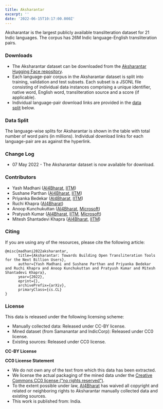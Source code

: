 ```yaml
---
title: Aksharantar
excerpt: ''
date: '2022-06-15T10:17:00.000Z'
---
```


Aksharantar is the largest publicly available transliteration dataset for 21 Indic languages. The corpus has 26M Indic language-English transliteration pairs.

### Downloads

*   The Aksharantar dataset can be downloaded from the [Aksharantar Hugging Face repository](https://huggingface.co/datasets/ai4bharat/Aksharantar/tree/main).
*   Each language-pair corpus in the Aksharantar dataset is split into training, validation and test subsets. Each subset is a JSONL file consisting of individual data instances comprising a unique identifier, native word, English word, transliteration source and a score (if applicable).
*   Individual language-pair download links are provided in the [data split](https://github.com/SushaneP/indicnlp.ai4bharat.org/edit/master/content/pages/aksharantar.md#data-split) below.

### Data Split

The language-wise splits for Aksharantar is shown in the table with total number of word pairs (in millions). Individual download links for each language-pair are as against the hyperlink.

### Change Log

*   07 May 2022 - The Aksharantar dataset is now available for download.

### Contributors

*   Yash Madhani ([AI4Bharat](https://ai4bharat.org/), [IITM](https://www.iitm.ac.in/))
*   Sushane Parthan ([AI4Bharat](https://ai4bharat.org/), [IITM](https://www.iitm.ac.in/))
*   Priyanka Bedekar ([AI4Bharat](https://ai4bharat.org/), [IITM](https://www.iitm.ac.in/))
*   Ruchi Khapra ([AI4Bharat](https://ai4bharat.org/))
*   Anoop Kunchukuttan ([AI4Bharat](https://ai4bharat.org/), [Microsoft](https://www.microsoft.com/en-in/))
*   Pratyush Kumar ([AI4Bharat](https://ai4bharat.org/), [IITM](https://www.iitm.ac.in/), [Microsoft](https://www.microsoft.com/en-in/))
*   Mitesh Shantadevi Khapra ([AI4Bharat](https://ai4bharat.org/), [IITM](https://www.iitm.ac.in/))

### Citing

If you are using any of the resources, please cite the following article:

```
@misc{madhani2022aksharantar,
      title={Aksharantar: Towards Building Open Transliteration Tools for the Next Billion Users}, 
      author={Yash Madhani and Sushane Parthan and Priyanka Bedekar and Ruchi Khapra and Anoop Kunchukuttan and Pratyush Kumar and Mitesh Shantadevi Khapra},
      year={2022},
      eprint={},
      archivePrefix={arXiv},
      primaryClass={cs.CL}
}

```

### License

This data is released under the following licensing scheme:

*   Manually collected data: Released under CC-BY license.
*   Mined dataset (from Samanantar and IndicCorp): Released under CC0 license.
*   Existing sources: Released under CC0 license.

**CC-BY License**





**CC0 License Statement**





*   We do not own any of the text from which this data has been extracted.
*   We license the actual packaging of the mined data under the [Creative Commons CC0 license (“no rights reserved”)](http://creativecommons.org/publicdomain/zero/1.0).
*   To the extent possible under law, [AI4Bharat](https://indicnlp.ai4bharat.org/aksharantar/) has waived all copyright and related or neighboring rights to Aksharantar manually collected data and existing sources.
*   This work is published from: India.



